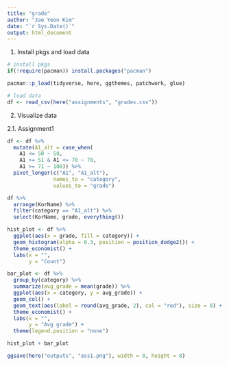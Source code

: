 ```yaml
---
title: "grade"
author: "Jae Yeon Kim"
date: "`r Sys.Date()`"
output: html_document
---
```


1. Install pkgs and load data

```r
# install pkgs 
if(!require(pacman)) install.packages("pacman")

pacman::p_load(tidyverse, here, ggthemes, patchwork, glue)

# load data 
df <- read_csv(here("assignments", "grades.csv"))
```

2. Visualize data

2.1. Assignment1

```r
df <- df %>%
  mutate(A1_alt = case_when(
    A1 <= 50 ~ 50, 
    A1 >= 51 & A1 <= 70 ~ 70, 
    A1 >= 71 ~ 100)) %>%
  pivot_longer(c("A1", "A1_alt"),
               names_to = "category",
               values_to = "grade") 

df %>%
  arrange(KorName) %>%
  filter(category == "A1_alt") %>%
  select(KorName, grade, everything())
```

```r
hist_plot <- df %>%
  ggplot(aes(x = grade, fill = category)) +
  geom_histogram(alpha = 0.3, position = position_dodge2()) +
  theme_economist() +
  labs(x = "", 
       y = "Count")

bar_plot <- df %>%
  group_by(category) %>%
  summarize(avg_grade = mean(grade)) %>%
  ggplot(aes(x = category, y = avg_grade)) +
  geom_col() +
  geom_text(aes(label = round(avg_grade, 2), col = "red"), size = 8) +
  theme_economist() +
  labs(x = "", 
       y = "Avg grade") +
  theme(legend.position = "none")

hist_plot + bar_plot

ggsave(here("outputs", "ass1.png"), width = 8, height = 8)
```
